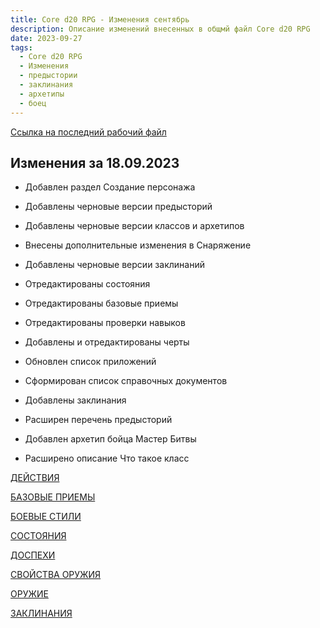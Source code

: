 ```yaml
---
title: Core d20 RPG - Изменения сентябрь
description: Описание изменений внесенных в общмй файл Core d20 RPG
date: 2023-09-27
tags:
  - Core d20 RPG
  - Изменения
  - предыстории
  - заклинания
  - архетипы
  - боец
---
```


[Ссылка на последний рабочий файл](https://1drv.ms/w/s!Atcrhwwo1lBA4rJxN269ggsPOOkL4g?e=Y9GmLH)

## Изменения за 18.09.2023
- Добавлен раздел Создание персонажа
- Добавлены черновые версии предысторий
- Добавлены черновые версии классов и архетипов
- Внесены дополнительные изменения в Снаряжение
- Добавлены черновые версии заклинаний
- Отредактированы состояния
- Отредактированы базовые приемы
- Отредактированы проверки навыков
- Добавлены и отредактированы черты
- Обновлен список приложений
- Сформирован список справочных документов

- Добавлены заклинания
- Расширен перечень предысторий
- Добавлен архетип бойца Мастер Битвы
- Расширено описание Что такое класс


[ДЕЙСТВИЯ](https://cyborgsandmages.com/posts/cored20rpg/actions)

[БАЗОВЫЕ ПРИЕМЫ](https://cyborgsandmages.com/posts/cored20rpg/basicmaneuvers)

[БОЕВЫЕ СТИЛИ](https://cyborgsandmages.com/posts/cored20rpg/fightingstyles)

[СОСТОЯНИЯ](https://cyborgsandmages.com/posts/cored20rpg/conditions)

[ДОСПЕХИ](https://cyborgsandmages.com/posts/cored20rpg/armor)

[СВОЙСТВА ОРУЖИЯ](https://cyborgsandmages.com/posts/cored20rpg/weaponproperties)

[ОРУЖИЕ](https://cyborgsandmages.com/posts/cored20rpg/weapons)

[ЗАКЛИНАНИЯ](https://cyborgsandmages.com/posts/cored20rpg/spells)